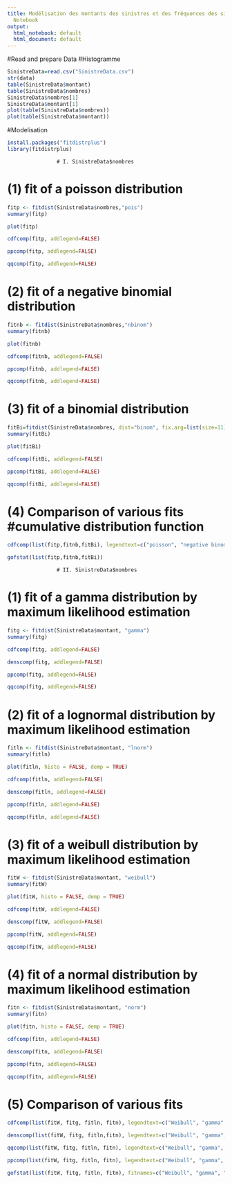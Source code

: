 ---
title: Modélisation des montants des sinistres et des fréquences des sinistres--
  Notebook
output:
  html_notebook: default
  html_document: default
---


#Read and prepare Data
#Histogramme
```{r}
SinistreData=read.csv("SinistreData.csv")
str(data)
table(SinistreData$montant)
table(SinistreData$nombres)
SinistreData$nombres[1]
SinistreData$montant[1]
plot(table(SinistreData$nombres))
plot(table(SinistreData$montant))
```


#Modelisation
```{r}
install.packages("fitdistrplus")
library(fitdistrplus)
```



                    # I. SinistreData$nombres
# (1)  fit of a poisson distribution
```{r}
fitp <- fitdist(SinistreData$nombres,"pois")
summary(fitp)

```
```{r}
plot(fitp)
```
```{r}
cdfcomp(fitp, addlegend=FALSE)

```
```{r}
ppcomp(fitp, addlegend=FALSE)

```
```{r}
qqcomp(fitp, addlegend=FALSE)

```



# (2) fit of a negative binomial distribution
```{r}
fitnb <- fitdist(SinistreData$nombres,"nbinom")
summary(fitnb)

```

```{r}
plot(fitnb)

```

```{r}
cdfcomp(fitnb, addlegend=FALSE)

```

```{r}
ppcomp(fitnb, addlegend=FALSE)

```

```{r}
qqcomp(fitnb, addlegend=FALSE)

```


# (3) fit of a  binomial distribution
```{r}
fitBi=fitdist(SinistreData$nombres, dist="binom", fix.arg=list(size=11), start=list(prob=0.3))
summary(fitBi)
```

```{r}
plot(fitBi)

```

```{r}
cdfcomp(fitBi, addlegend=FALSE)

```

```{r}
ppcomp(fitBi, addlegend=FALSE)

```

```{r}
qqcomp(fitBi, addlegend=FALSE)

```


# (4) Comparison of various fits #cumulative distribution function
```{r}

cdfcomp(list(fitp,fitnb,fitBi), legendtext=c("poisson", "negative binomial", " binomial"))
```
```{r}
gofstat(list(fitp,fitnb,fitBi))

```


                    # II. SinistreData$nombres
# (1) fit of a gamma distribution by maximum likelihood estimation
```{r}
fitg <- fitdist(SinistreData$montant, "gamma")
summary(fitg)
```
```{r}
cdfcomp(fitg, addlegend=FALSE)

```

```{r}
denscomp(fitg, addlegend=FALSE)

```

```{r}
ppcomp(fitg, addlegend=FALSE)

```

```{r}
qqcomp(fitg, addlegend=FALSE)

```



# (2) fit of a lognormal distribution by maximum likelihood estimation
```{r}
fitln <- fitdist(SinistreData$montant, "lnorm")
summary(fitln)
```
```{r}
plot(fitln, histo = FALSE, demp = TRUE)

```

```{r}
cdfcomp(fitln, addlegend=FALSE)

```

```{r}
denscomp(fitln, addlegend=FALSE)

```

```{r}
ppcomp(fitln, addlegend=FALSE)

```

```{r}
qqcomp(fitln, addlegend=FALSE)

```


# (3) fit of a weibull distribution by maximum likelihood estimation
```{r}
fitW <- fitdist(SinistreData$montant, "weibull")
summary(fitW)
```
```{r}
plot(fitW, histo = FALSE, demp = TRUE)

```

```{r}
cdfcomp(fitW, addlegend=FALSE)

```

```{r}
denscomp(fitW, addlegend=FALSE)

```

```{r}
ppcomp(fitW, addlegend=FALSE)

```

```{r}
qqcomp(fitW, addlegend=FALSE)

```



# (4) fit of a normal distribution by maximum likelihood estimation
```{r}
fitn <- fitdist(SinistreData$montant, "norm")
summary(fitn)
```
```{r}
plot(fitn, histo = FALSE, demp = TRUE)

```

```{r}
cdfcomp(fitn, addlegend=FALSE)

```

```{r}
denscomp(fitn, addlegend=FALSE)

```

```{r}
ppcomp(fitn, addlegend=FALSE)

```

```{r}
qqcomp(fitn, addlegend=FALSE)

```



# (5) Comparison of various fits
```{r}
cdfcomp(list(fitW, fitg, fitln, fitn), legendtext=c("Weibull", "gamma", "lognormal", "normal"))

```
```{r}
denscomp(list(fitW, fitg, fitln,fitn), legendtext=c("Weibull", "gamma", "lognormal", "normal"))
```

```{r}
qqcomp(list(fitW, fitg, fitln, fitn), legendtext=c("Weibull", "gamma", "lognormal", "normal"))
```

```{r}
ppcomp(list(fitW, fitg, fitln, fitn), legendtext=c("Weibull", "gamma", "lognormal", "normal"))
```

```{r}
gofstat(list(fitW, fitg, fitln, fitn), fitnames=c("Weibull", "gamma", "lognormal", "normal"))
```








